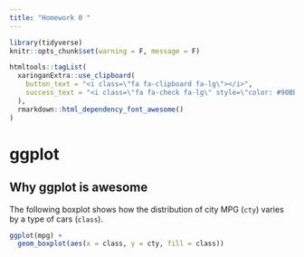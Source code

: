 ```yaml
---
title: "Homework 0 "
---
```


```r
library(tidyverse)
knitr::opts_chunk$set(warning = F, message = F)

htmltools::tagList(
  xaringanExtra::use_clipboard(
    button_text = "<i class=\"fa fa-clipboard fa-lg\"></i>",
    success_text = "<i class=\"fa fa-check fa-lg\" style=\"color: #90BE6D\"></i>",
  ),
  rmarkdown::html_dependency_font_awesome()
)
```

# ggplot

## Why ggplot is awesome

The following boxplot shows how the distribution of city MPG (`cty`) varies by a type of cars (`class`).

```r
ggplot(mpg) +
  geom_boxplot(aes(x = class, y = cty, fill = class))
```


